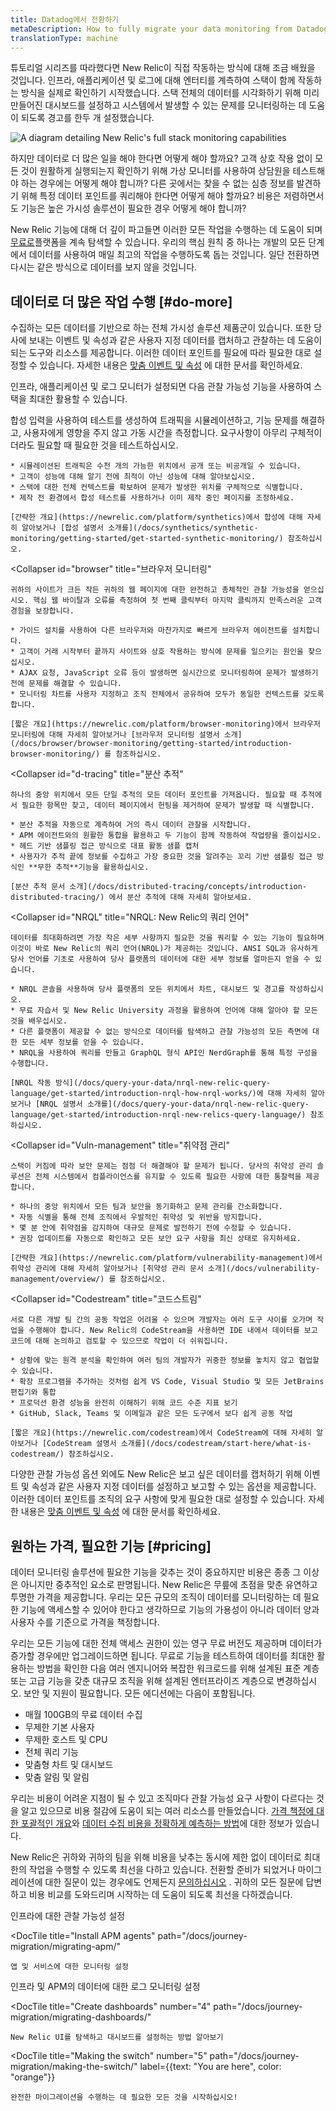 ```yaml
---
title: Datadog에서 전환하기
metaDescription: How to fully migrate your data monitoring from Datadog to New Relic.
translationType: machine
---
```



튜토리얼 시리즈를 따라했다면 New Relic이 직접 작동하는 방식에 대해 조금 배웠을 것입니다. 인프라, 애플리케이션 및 로그에 대해 엔터티를 계측하여 스택이 함께 작동하는 방식을 실제로 확인하기 시작했습니다. 스택 전체의 데이터를 시각화하기 위해 미리 만들어진 대시보드를 설정하고 시스템에서 발생할 수 있는 문제를 모니터링하는 데 도움이 되도록 경고를 한두 개 설정했습니다.

<img
  title="Full_stack"
  alt="A diagram detailing New Relic's full stack monitoring capabilities"
  src={journeyFullStack}
/>

하지만 데이터로 더 많은 일을 해야 한다면 어떻게 해야 할까요? 고객 상호 작용 없이 모든 것이 원활하게 실행되는지 확인하기 위해 가상 모니터를 사용하여 상담원을 테스트해야 하는 경우에는 어떻게 해야 합니까? 다른 곳에서는 찾을 수 없는 심층 정보를 발견하기 위해 특정 데이터 포인트를 쿼리해야 한다면 어떻게 해야 할까요? 비용은 저렴하면서도 기능은 높은 가시성 솔루션이 필요한 경우 어떻게 해야 합니까?

New Relic 기능에 대해 더 깊이 파고들면 이러한 모든 작업을 수행하는 데 도움이 되며 [무료로](https://newrelic.com/lp/free-tier)플랫폼을 계속 탐색할 수 있습니다. 우리의 핵심 원칙 중 하나는 개발의 모든 단계에서 데이터를 사용하여 매일 최고의 작업을 수행하도록 돕는 것입니다. 일단 전환하면 다시는 같은 방식으로 데이터를 보지 않을 것입니다.

## 데이터로 더 많은 작업 수행 [#do-more]

수집하는 모든 데이터를 기반으로 하는 전체 가시성 솔루션 제품군이 있습니다. 또한 당사에 보내는 이벤트 및 속성과 같은 사용자 지정 데이터를 캡처하고 관찰하는 데 도움이 되는 도구와 리소스를 제공합니다. 이러한 데이터 포인트를 필요에 따라 필요한 대로 설정할 수 있습니다. 자세한 내용은 [맞춤 이벤트 및 속성](/docs/data-apis/custom-data/custom-events/report-custom-event-data/) 에 대한 문서를 확인하세요.

인프라, 애플리케이션 및 로그 모니터가 설정되면 다음 관찰 가능성 기능을 사용하여 스택을 최대한 활용할 수 있습니다.

<CollapserGroup>
  <Collapser
    id="synthetics"
    title="합성품"
  >
    합성 입력을 사용하여 테스트를 생성하여 트래픽을 시뮬레이션하고, 기능 문제를 해결하고, 사용자에게 영향을 주지 않고 가동 시간을 측정합니다. 요구사항이 아무리 구체적이더라도 필요할 때 필요한 것을 테스트하십시오.

    * 시뮬레이션된 트래픽은 수천 개의 가능한 위치에서 공개 또는 비공개일 수 있습니다.
    * 고객이 성능에 대해 알기 전에 최적이 아닌 성능에 대해 알아보십시오.
    * 스택에 대한 전체 컨텍스트를 확보하여 문제가 발생한 위치를 구체적으로 식별합니다.
    * 제작 전 환경에서 합성 테스트를 사용하거나 이미 제작 중인 페이지를 조정하세요.

    [간략한 개요](https://newrelic.com/platform/synthetics)에서 합성에 대해 자세히 알아보거나 [합성 설명서 소개를](/docs/synthetics/synthetic-monitoring/getting-started/get-started-synthetic-monitoring/) 참조하십시오.
  </Collapser>

  <Collapser
    id="browser"
    title="브라우저 모니터링"
  >
    귀하의 사이트가 크든 작든 귀하의 웹 페이지에 대한 완전하고 총체적인 관찰 가능성을 얻으십시오. 핵심 웹 바이탈과 오류를 측정하여 첫 번째 클릭부터 마지막 클릭까지 만족스러운 고객 경험을 보장합니다.

    * 가이드 설치를 사용하여 다른 브라우저와 마찬가지로 빠르게 브라우저 에이전트를 설치합니다.
    * 고객이 거래 시작부터 끝까지 사이트와 상호 작용하는 방식에 문제를 일으키는 원인을 찾으십시오.
    * AJAX 요청, JavaScript 오류 등이 발생하면 실시간으로 모니터링하여 문제가 발생하기 전에 문제를 해결할 수 있습니다.
    * 모니터링 차트를 사용자 지정하고 조직 전체에서 공유하여 모두가 동일한 컨텍스트를 갖도록 합니다.

    [짧은 개요](https://newrelic.com/platform/browser-monitoring)에서 브라우저 모니터링에 대해 자세히 알아보거나 [브라우저 모니터링 설명서 소개](/docs/browser/browser-monitoring/getting-started/introduction-browser-monitoring/) 를 참조하십시오.
  </Collapser>

  <Collapser
    id="d-tracing"
    title="분산 추적"
  >
    하나의 중앙 위치에서 모든 단일 추적의 모든 데이터 포인트를 가져옵니다. 필요할 때 추적에서 필요한 항목만 찾고, 데이터 페이지에서 헌팅을 제거하여 문제가 발생할 때 식별합니다.

    * 분산 추적을 자동으로 계측하여 거의 즉시 데이터 관찰을 시작합니다.
    * APM 에이전트와의 원활한 통합을 활용하고 두 기능이 함께 작동하여 작업량을 줄이십시오.
    * 헤드 기반 샘플링 접근 방식으로 대표 활동 샘플 캡처
    * 사용자가 추적 끝에 정보를 수집하고 가장 중요한 것을 알려주는 꼬리 기반 샘플링 접근 방식인 **무한 추적**기능을 활용하십시오.

    [분산 추적 문서 소개](/docs/distributed-tracing/concepts/introduction-distributed-tracing/) 에서 분산 추적에 대해 자세히 알아보세요.
  </Collapser>

  <Collapser
    id="NRQL"
    title="NRQL: New Relic의 쿼리 언어"
  >
    데이터를 최대화하려면 가장 작은 세부 사항까지 필요한 것을 쿼리할 수 있는 기능이 필요하며 이것이 바로 New Relic의 쿼리 언어(NRQL)가 제공하는 것입니다. ANSI SQL과 유사하게 당사 언어를 기초로 사용하여 당사 플랫폼의 데이터에 대한 세부 정보를 얼마든지 얻을 수 있습니다.

    * NRQL 콘솔을 사용하여 당사 플랫폼의 모든 위치에서 차트, 대시보드 및 경고를 작성하십시오.
    * 무료 자습서 및 New Relic University 과정을 활용하여 언어에 대해 알아야 할 모든 것을 배우십시오.
    * 다른 플랫폼이 제공할 수 없는 방식으로 데이터를 탐색하고 관찰 가능성의 모든 측면에 대한 모든 세부 정보를 얻을 수 있습니다.
    * NRQL을 사용하여 쿼리를 만들고 GraphQL 형식 API인 NerdGraph를 통해 특정 구성을 수행합니다.

    [NRQL 작동 방식](/docs/query-your-data/nrql-new-relic-query-language/get-started/introduction-nrql-how-nrql-works/)에 대해 자세히 알아보거나 [NRQL 설명서 소개를](/docs/query-your-data/nrql-new-relic-query-language/get-started/introduction-nrql-new-relics-query-language/) 참조하십시오.
  </Collapser>

  <Collapser
    id="Vuln-management"
    title="취약점 관리"
  >
    스택이 커짐에 따라 보안 문제는 점점 더 해결해야 할 문제가 됩니다. 당사의 취약성 관리 솔루션은 전체 시스템에서 컴플라이언스를 유지할 수 있도록 필요한 사항에 대한 통찰력을 제공합니다.

    * 하나의 중앙 위치에서 모든 팀과 보안을 동기화하고 문제 관리를 간소화합니다.
    * 자동 식별을 통해 전체 조직에서 우발적인 취약성 및 위반을 방지합니다.
    * 몇 분 안에 취약점을 감지하여 대규모 문제로 발전하기 전에 수정할 수 있습니다.
    * 권장 업데이트를 자동으로 확인하고 모든 보안 요구 사항을 최신 상태로 유지하세요.

    [간략한 개요](https://newrelic.com/platform/vulnerability-management)에서 취약성 관리에 대해 자세히 알아보거나 [취약성 관리 문서 소개](/docs/vulnerability-management/overview/) 를 참조하십시오.
  </Collapser>

  <Collapser
    id="Codestream"
    title="코드스트림"
  >
    서로 다른 개발 팀 간의 공동 작업은 어려울 수 있으며 개발자는 여러 도구 사이를 오가며 작업을 수행해야 합니다. New Relic의 CodeStream을 사용하면 IDE 내에서 데이터를 보고 코드에 대해 논의하고 검토할 수 있으므로 작업이 더 쉬워집니다.

    * 상황에 맞는 원격 분석을 확인하여 여러 팀의 개발자가 귀중한 정보를 놓치지 않고 협업할 수 있습니다.
    * 확장 프로그램을 추가하는 것처럼 쉽게 VS Code, Visual Studio 및 모든 JetBrains 편집기와 통합
    * 프로덕션 환경 성능을 완전히 이해하기 위해 코드 수준 지표 보기
    * GitHub, Slack, Teams 및 이메일과 같은 모든 도구에서 보다 쉽게 공동 작업

    [짧은 개요](https://newrelic.com/codestream)에서 CodeStream에 대해 자세히 알아보거나 [CodeStream 설명서 소개를](/docs/codestream/start-here/what-is-codestream/) 참조하십시오.
  </Collapser>
</CollapserGroup>

다양한 관찰 가능성 옵션 외에도 New Relic은 보고 싶은 데이터를 캡처하기 위해 이벤트 및 속성과 같은 사용자 지정 데이터를 설정하고 보고할 수 있는 옵션을 제공합니다. 이러한 데이터 포인트를 조직의 요구 사항에 맞게 필요한 대로 설정할 수 있습니다. 자세한 내용은 [맞춤 이벤트 및 속성](/docs/data-apis/custom-data/custom-events/report-custom-event-data/) 에 대한 문서를 확인하세요.

## 원하는 가격, 필요한 기능 [#pricing]

데이터 모니터링 솔루션에 필요한 기능을 갖추는 것이 중요하지만 비용은 종종 그 이상은 아니지만 중추적인 요소로 판명됩니다. New Relic은 무릎에 초점을 맞춘 유연하고 투명한 가격을 제공합니다. 우리는 모든 규모의 조직이 데이터를 모니터링하는 데 필요한 기능에 액세스할 수 있어야 한다고 생각하므로 기능의 가용성이 아니라 데이터 양과 사용자 수를 기준으로 가격을 책정합니다.

우리는 모든 기능에 대한 전체 액세스 권한이 있는 영구 무료 버전도 제공하며 데이터가 증가할 경우에만 업그레이드하면 됩니다. 무료로 기능을 테스트하여 데이터를 최대한 활용하는 방법을 확인한 다음 여러 엔지니어와 복잡한 워크로드를 위해 설계된 표준 계층 또는 고급 기능을 갖춘 대규모 조직을 위해 설계된 엔터프라이즈 계층으로 변경하십시오. 보안 및 지원이 필요합니다. 모든 에디션에는 다음이 포함됩니다.

* 매월 100GB의 무료 데이터 수집
* 무제한 기본 사용자
* 무제한 호스트 및 CPU
* 전체 쿼리 기능
* 맞춤형 차트 및 대시보드
* 맞춤 알림 및 알림

우리는 비용이 어려운 지점이 될 수 있고 조직마다 관찰 가능성 요구 사항이 다르다는 것을 알고 있으므로 비용 절감에 도움이 되는 여러 리소스를 만들었습니다. [가격 책정에 대한 포괄적인 개요](https://newrelic.com/pricing)와 [데이터 수집 비용을 정확하게 예측하는 방법](https://newrelic.com/blog/nerdlog/estimate-data-cost)에 대한 정보가 있습니다.

New Relic은 귀하와 귀하의 팀을 위해 비용을 낮추는 동시에 제한 없이 데이터로 최대한의 작업을 수행할 수 있도록 최선을 다하고 있습니다. 전환할 준비가 되었거나 마이그레이션에 대한 질문이 있는 경우에도 언제든지 [문의하십시오](https://newrelic.com/competitive-comparison/datadog-savings) . 귀하의 모든 질문에 답변하고 비용 비교를 도와드리며 시작하는 데 도움이 되도록 최선을 다하겠습니다.

<DocTiles numbered>
  <DocTile
    title="Install infrastructure agents"
    path="/docs/journey-migration/migrating-infra/"
  >
    인프라에 대한 관찰 가능성 설정
  </DocTile>

  <DocTile
    title="Install APM agents"
    path="/docs/journey-migration/migrating-apm/"
  >
    앱 및 서비스에 대한 모니터링 설정
  </DocTile>
</DocTiles>

<DocTiles>
  <DocTile
    title="Monitor your logs"
    number="3"
    path="/docs/journey-migration/migrating-logs/"
  >
    인프라 및 APM의 데이터에 대한 로그 모니터링 설정
  </DocTile>

  <DocTile
    title="Create dashboards"
    number="4"
    path="/docs/journey-migration/migrating-dashboards/"
  >
    New Relic UI를 탐색하고 대시보드를 설정하는 방법 알아보기
  </DocTile>

  <DocTile
    title="Making the switch"
    number="5"
    path="/docs/journey-migration/making-the-switch/"
    label={{text: "You are here", color: "orange"}}
  >
    완전한 마이그레이션을 수행하는 데 필요한 모든 것을 시작하십시오!
  </DocTile>
</DocTiles>